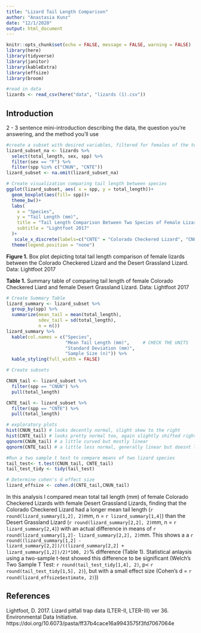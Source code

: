 ```yaml
---
title: "Lizard Tail Length Comparison"
author: "Anastasia Kunz"
date: "12/1/2020"
output: html_document
---
```


```r
knitr::opts_chunk$set(echo = FALSE, message = FALSE, warning = FALSE)
library(here)
library(tidyverse)
library(janitor)
library(kableExtra)
library(effsize)
library(broom)
```

```r
#read in data
lizards <- read_csv(here("data", "lizards (1).csv"))
```

## Introduction

2 - 3 sentence mini-introduction describing the data, the question you’re answering, and the method you’ll use

```r
#create a subset with desired variables, filtered for females of the two species
lizard_subset_na <- lizards %>% 
  select(total_length, sex, spp) %>% 
  filter(sex == "F") %>% 
  filter(spp %in% c("CNUN", "CNTE"))
lizard_subset <- na.omit(lizard_subset_na)
```

```r
# Create visualization comparing tail length between species
ggplot(lizard_subset, aes( x = spp, y = total_length))+
  geom_boxplot(aes(fill= spp))+
  theme_bw()+
  labs(
    x = "Species",
    y = "Tail Length (mm)",
    title = "Tail Length Comparison Between Two Species of Female Lizards",
    subtitle = "Lightfoot 2017"
  )+
   scale_x_discrete(labels=c("CNTE" = "Colorado Checkered Lizard", "CNUN" = "Desert Grassland Lizard"))+
  theme(legend.position = "none")
```

**Figure 1.** Box plot depicting total tail length comparison of female lizards between the Colorado Checkered Lizard and the Desert Grassland Lizard. Data: Lightfoot 2017

**Table 1.** Summary table of comparing tail length of female Colorado Checkered Liard and female Desert Grassland Lizard. Data: Lightfoot 2017
```r
# Create Summary Table
lizard_summary <- lizard_subset %>% 
  group_by(spp) %>% 
  summarize(mean_tail = mean(total_length),
            sdev_tail = sd(total_length),
            n = n())
lizard_summary %>% 
  kable(col.names = c("Species",
                      "Mean Tail Length (mm)",     # CHECK THE UNITS
                      "Standard Deviation (mm)",
                      "Sample Size (n)")) %>% 
  kable_styling(full_width = FALSE)
```


```r
# Create subsets

CNUN_tail <- lizard_subset %>% 
  filter(spp == "CNUN") %>% 
  pull(total_length)

CNTE_tail <- lizard_subset %>% 
  filter(spp == "CNTE") %>% 
  pull(total_length)

# exploratory plots
hist(CNUN_tail) # looks decently normal, slight skew to the right
hist(CNTE_tail) # looks pretty normal too, again slightly shifted right
qqnorm(CNUN_tail) # a little curved but mostly linear
qqnorm(CNTE_tail) # a little less normal, generally linear but doesnt look great

```

```r
#Run a two sample t test to compare means of two lizard species
tail_test<- t.test(CNUN_tail, CNTE_tail)
tail_test_tidy <- tidy(tail_test)

```


```r
# Determine cohen's d effect size
lizard_effsize <- cohen.d(CNTE_tail,CNUN_tail)

```

In this analysis I compared mean total tail length (mm) of female Colorado Checkered Lizards with female Desert Grassland Lizards, finding that the Colorado Checkered Lizard had a longer mean tail length (`r round(lizard_summary[1,2], 2)`mm, n = `r lizard_summary[1,4]`) than the Desert Grassland Lizard (`r round(lizard_summary[2,2], 2)`mm, n = `r lizard_summary[2,4]`) with an actual difference in means of `r round(lizard_summary[1,2]- lizard_summary[2,2], 2)`mm. This shows a a `r round((lizard_summary[1,2] - lizard_summary[2,2])/((lizard_summary[2,2] + lizard_summary[1,2])/2)*100, 2)`% difference (Table 1). Statistical anlaysis using a two-sample t-test showed this difference to be significant (Welch's Two Sample T Test: `r round(tail_test_tidy[1,4], 2)`, p< `r round(tail_test_tidy[1,5], 2)`), but with a small effect size (Cohen's d = `r round(lizard_effsize$estimate, 2)`))


## References

Lightfoot, D. 2017. Lizard pitfall trap data (LTER-II, LTER-III) ver 36. Environmental Data Initiative. https://doi.org/10.6073/pasta/ff37b4cace16a9943575f3fd7067064e 



